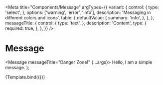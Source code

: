 
<Meta
  title="Components/Message"
  argTypes={{
    variant: {
      control: {
        type: 'select',
      },
      options: ['warning', 'error', 'info'],
      description: 'Messaging in different colors and icons',
      table: {
        defaultValue: {
          summary: 'info',
        },
      },
    },
    messageTitle: {
      control: {
        type: 'text',
      },
      description: 'Content',
      type: {
        required: true,
      },
    },
  }}
/>

# Message

  <Message messageTitle="Danger Zone!" {...args}>
    <Text>Hello, I am a simple message.</Text>
  </Message>
);

<Canvas>
  <Story name="Default">{Template.bind({})}</Story>
</Canvas>

<ArgsTable story="Default" />
